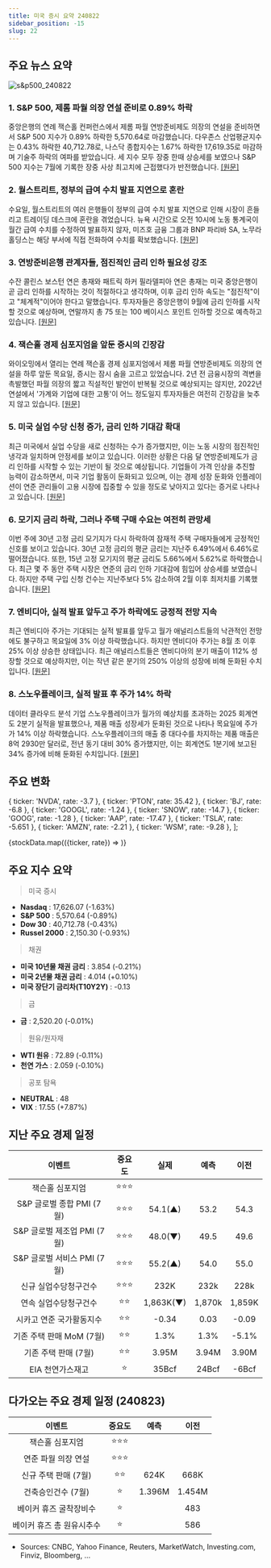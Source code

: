 ```yaml
---
title: 미국 증시 요약 240822
sidebar_position: -15
slug: 22
---
```


## 주요 뉴스 요약

![s&p500_240822](/map/240822.png)

### 1. **S&P 500, 제롬 파월 의장 연설 준비로 0.89% 하락**

중앙은행의 연례 잭슨홀 컨퍼런스에서 제롬 파월 연방준비제도 의장의 연설을 준비하면서 S&P 500 지수가 0.89% 하락한 5,570.64로 마감했습니다. 다우존스 산업평균지수는 0.43% 하락한 40,712.78로, 나스닥 종합지수는 1.67% 하락한 17,619.35로 마감하며 기술주 하락의 여파를 받았습니다. 세 지수 모두 장중 한때 상승세를 보였으나 S&P 500 지수는 7월에 기록한 장중 사상 최고치에 근접했다가 반전했습니다. [[원문]](https://www.cnbc.com/2024/08/21/stock-market-today-live-updates.html)

### 2. **월스트리트, 정부의 급여 수치 발표 지연으로 혼란**

수요일, 월스트리트의 여러 은행들이 정부의 급여 수치 발표 지연으로 인해 시장이 흔들리고 트레이딩 데스크에 혼란을 겪었습니다. 뉴욕 시간으로 오전 10시에 노동 통계국이 월간 급여 수치를 수정하여 발표하지 않자, 미즈호 금융 그룹과 BNP 파리바 SA, 노무라 홀딩스는 해당 부서에 직접 전화하여 수치를 확보했습니다. [[원문]](https://www.bloomberg.com/news/articles/2024-08-21/banks-obtained-key-jobs-revisions-data-while-report-was-delayed)

### 3. **연방준비은행 관계자들, 점진적인 금리 인하 필요성 강조**

수잔 콜린스 보스턴 연은 총재와 패트릭 하커 필라델피아 연은 총재는 미국 중앙은행이 곧 금리 인하를 시작하는 것이 적절하다고 생각하며, 이후 금리 인하 속도는 "점진적"이고 "체계적"이어야 한다고 말했습니다. 투자자들은 중앙은행이 9월에 금리 인하를 시작할 것으로 예상하며, 연말까지 총 75 또는 100 베이시스 포인트 인하할 것으로 예측하고 있습니다. [[원문]](https://www.bloomberg.com/news/articles/2024-08-22/fed-s-collins-says-soon-appropriate-to-begin-easing-policy)

### 4. **잭슨홀 경제 심포지엄을 앞둔 증시의 긴장감**

와이오밍에서 열리는 연례 잭슨홀 경제 심포지엄에서 제롬 파월 연방준비제도 의장의 연설을 하루 앞둔 목요일, 증시는 잠시 숨을 고르고 있었습니다. 2년 전 금융시장의 격변을 촉발했던 파월 의장의 짧고 직설적인 발언이 반복될 것으로 예상되지는 않지만, 2022년 연설에서 '가계와 기업에 대한 고통'이 어느 정도일지 투자자들은 여전히 긴장감을 늦추지 않고 있습니다. [[원문]](https://www.marketwatch.com/story/jerome-powells-jackson-hole-speech-could-rally-stocks-around-a-soft-landing-but-messaging-is-key-8f36894b)

### 5. **미국 실업 수당 신청 증가, 금리 인하 기대감 확대**

최근 미국에서 실업 수당을 새로 신청하는 수가 증가했지만, 이는 노동 시장의 점진적인 냉각과 일치하며 안정세를 보이고 있습니다. 이러한 상황은 다음 달 연방준비제도가 금리 인하를 시작할 수 있는 기반이 될 것으로 예상됩니다. 기업들이 가격 인상을 추진할 능력이 감소하면서, 미국 기업 활동이 둔화되고 있으며, 이는 경제 성장 둔화와 인플레이션이 연준 관리들이 고용 시장에 집중할 수 있을 정도로 낮아지고 있다는 증거로 나타나고 있습니다. [[원문]](https://www.reuters.com/markets/us/us-jobless-claims-rise-latest-week-2024-08-22/)

### 6. **모기지 금리 하락, 그러나 주택 구매 수요는 여전히 관망세**

이번 주에 30년 고정 금리 모기지가 다시 하락하여 잠재적 주택 구매자들에게 긍정적인 신호를 보이고 있습니다. 30년 고정 금리의 평균 금리는 지난주 6.49%에서 6.46%로 떨어졌습니다. 또한, 15년 고정 모기지의 평균 금리도 5.66%에서 5.62%로 하락했습니다. 최근 몇 주 동안 주택 시장은 연준의 금리 인하 기대감에 힘입어 상승세를 보였습니다. 하지만 주택 구입 신청 건수는 지난주보다 5% 감소하여 2월 이후 최저치를 기록했습니다. [[원문]](https://www.reuters.com/markets/us/us-jobless-claims-rise-latest-week-2024-08-22/)

### 7. **엔비디아, 실적 발표 앞두고 주가 하락에도 긍정적 전망 지속**

최근 엔비디아 주가는 기대되는 실적 발표를 앞두고 월가 애널리스트들의 낙관적인 전망에도 불구하고 목요일에 3% 이상 하락했습니다. 하지만 엔비디아 주가는 8월 초 이후 25% 이상 상승한 상태입니다. 최근 애널리스트들은 엔비디아의 분기 매출이 112% 성장할 것으로 예상하지만, 이는 작년 같은 분기의 250% 이상의 성장에 비해 둔화된 수치입니다. [[원문]](https://finance.yahoo.com/news/nvidia-stock-slips-ahead-of-earnings-release-as-wall-street-reiterates-bullish-outlook-175404516.html)

### 8. **스노우플레이크, 실적 발표 후 주가 14% 하락**

데이터 클라우드 분석 기업 스노우플레이크가 월가의 예상치를 초과하는 2025 회계연도 2분기 실적을 발표했으나, 제품 매출 성장세가 둔화된 것으로 나타나 목요일에 주가가 14% 이상 하락했습니다. 스노우플레이크의 매출 중 대다수를 차지하는 제품 매출은 8억 2930만 달러로, 전년 동기 대비 30% 증가했지만, 이는 회계연도 1분기에 보고된 34% 증가에 비해 둔화된 수치입니다. [[원문]](https://www.cnbc.com/2024/08/22/snowflake-stock-down-on-decelerating-product-revenue-growth.html)

## 주요 변화

  { ticker: 'NVDA', rate: -3.7 },
  { ticker: 'PTON', rate: 35.42 },
  { ticker: 'BJ', rate: -6.8 },
  { ticker: 'GOOGL', rate: -1.24 },
  { ticker: 'SNOW', rate: -14.7 },
  { ticker: 'GOOG', rate: -1.28 },
  { ticker: 'AAP', rate: -17.47 },
  { ticker: 'TSLA', rate: -5.651 },
  { ticker: 'AMZN', rate: -2.21 },
  { ticker: 'WSM', rate: -9.28 },
];

{stockData.map(({ticker, rate}) => <StockCardMini key={ticker} ticker={ticker} rate={rate}></StockCardMini>)}

## 주요 지수 요약

> 미국 증시

- **Nasdaq** : 17,626.07 (-1.63%)
- **S&P 500** : 5,570.64 (-0.89%)
- **Dow 30** : 40,712.78 (-0.43%)
- **Russel 2000** : 2,150.30 (-0.93%)

> 채권

- **미국 10년물 채권 금리** : 3.854 (-0.21%)
- **미국 2년물 채권 금리** : 4.014 (+0.10%)
- **미국 장단기 금리차(T10Y2Y)** : -0.13

> 금

- **금** : 2,520.20 (-0.01%)

> 원유/원자재

- **WTI 원유** : 72.89 (-0.11%)
- **천연 가스** : 2.059 (-0.10%)

> 공포 탐욕

- **NEUTRAL** : 48
- **VIX** : 17.55 (+7.87%)

## 지난 주요 경제 일정

|           이벤트            | 중요도 |   실제    |  예측  |  이전  |
| :-------------------------: | :----: | :-------: | :----: | :----: |
|       잭슨홀 심포지엄       | ⭐⭐⭐ |           |        |        |
|  S&P 글로벌 종합 PMI (7월)  | ⭐⭐⭐ |  54.1(▲)  |  53.2  |  54.3  |
| S&P 글로벌 제조업 PMI (7월) | ⭐⭐⭐ |  48.0(▼)  |  49.5  |  49.6  |
| S&P 글로벌 서비스 PMI (7월) | ⭐⭐⭐ |  55.2(▲)  |  54.0  |  55.0  |
|    신규 실업수당청구건수    | ⭐⭐⭐ |   232K    |  232k  |  228k  |
|    연속 실업수당청구건수    |  ⭐⭐  | 1,863K(▼) | 1,870k | 1,859K |
|  시카고 연준 국가활동지수   |  ⭐⭐  |   -0.34   |  0.03  | -0.09  |
|  기존 주택 판매 MoM (7월)   |  ⭐⭐  |   1.3%    |  1.3%  | -5.1%  |
|    기존 주택 판매 (7월)     |  ⭐⭐  |   3.95M   | 3.94M  | 3.90M  |
|      EIA 천연가스재고       |   ⭐   |   35Bcf   | 24Bcf  | -6Bcf  |

## 다가오는 주요 경제 일정 (240823)

|          이벤트           | 중요도 |  예측  |  이전  |
| :-----------------------: | :----: | :----: | :----: |
|      잭슨홀 심포지엄      | ⭐⭐⭐ |        |        |
|    연준 파월 의장 연설    | ⭐⭐⭐ |        |        |
|   신규 주택 판매 (7월)    |  ⭐⭐  |  624K  |  668K  |
|    건축승인건수 (7월)     |   ⭐   | 1.396M | 1.454M |
|  베이커 휴즈 굴착장비수   |   ⭐   |        |  483   |
| 베이커 휴즈 총 원유시추수 |   ⭐   |        |  586   |

- Sources: CNBC, Yahoo Finance, Reuters, MarketWatch, Investing.com, Finviz, Bloomberg, ...

